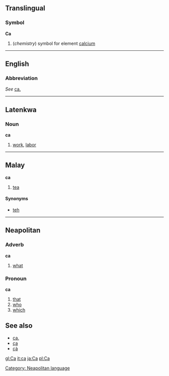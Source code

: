 ==Translingual==
===Symbol===
'''Ca'''

# (''chemistry'') symbol for element [[calcium]]

----
==English==
===Abbreviation===
''See'' [[ca.]]

----
==Latenkwa==
===Noun===
'''ca'''

#[[work]], [[labor]]

----
==Malay==
'''ca'''

#[[tea]]

====Synonyms====
*[[teh]]

----

==Neapolitan==
===Adverb===
'''ca'''
#[[what]]

===Pronoun===
'''ca'''
#[[that]]
#[[who]]
#[[which]]

==See also==
*[[ca.]]
*[[ça]]
*[[çà]]

[[Category: Neapolitan language]]

[[gl:Ca]]
[[it:ca]]
[[ja:Ca]]
[[pl:Ca]]